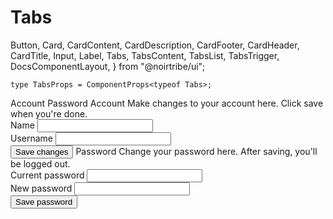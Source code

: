 # Tabs

  Button,
  Card,
  CardContent,
  CardDescription,
  CardFooter,
  CardHeader,
  CardTitle,
  Input,
  Label,
  Tabs,
  TabsContent,
  TabsList,
  TabsTrigger,
  DocsComponentLayout,
} from "@noirtribe/ui";

```tsx
type TabsProps = ComponentProps<typeof Tabs>;
```

<div className="pb-24">
  <DocsComponentLayout
    className="space-y-8"
    propInfo={[
      {
        name: "className",
        type: "string",
        defaultValue: "undefined",
        description: "The CSS class name for styling the button.",
      },
    ]}
  >
    <Tabs defaultValue="account" className="w-[400px]">
      <TabsList className="grid w-full grid-cols-2 bg-secondary">
        <TabsTrigger value="account">Account</TabsTrigger>
        <TabsTrigger value="password">Password</TabsTrigger>
      </TabsList>
      <TabsContent value="account">
        <Card>
          <CardHeader>
            <CardTitle>Account</CardTitle>
            <CardDescription>
              Make changes to your account here. Click save when you're done.
            </CardDescription>
          </CardHeader>
          <CardContent className="space-y-2">
            <div className="space-y-1">
              <Label htmlFor="name">Name</Label>
              <Input id="name" defaultValue="Noir Tribe Docs" />
            </div>
            <div className="space-y-1">
              <Label htmlFor="username">Username</Label>
              <Input id="username" defaultValue="@noirtribe" />
            </div>
          </CardContent>
          <CardFooter>
            <Button>Save changes</Button>
          </CardFooter>
        </Card>
      </TabsContent>
      <TabsContent value="password">
        <Card>
          <CardHeader>
            <CardTitle>Password</CardTitle>
            <CardDescription>
              Change your password here. After saving, you'll be logged out.
            </CardDescription>
          </CardHeader>
          <CardContent className="space-y-2">
            <div className="space-y-1">
              <Label htmlFor="current">Current password</Label>
              <Input id="current" type="password" />
            </div>
            <div className="space-y-1">
              <Label htmlFor="new">New password</Label>
              <Input id="new" type="password" />
            </div>
          </CardContent>
          <CardFooter>
            <Button>Save password</Button>
          </CardFooter>
        </Card>
      </TabsContent>
    </Tabs>
  </DocsComponentLayout>
</div>
